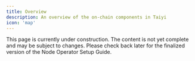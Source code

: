 ```yaml
---
title: Overview
description: An overview of the on-chain components in Taiyi
icon: 'map'
---
```


<Warning>
  This page is currently under construction. The content is not yet complete and may be subject to changes. Please check back later for the finalized version of the Node Operator Setup Guide.
</Warning>